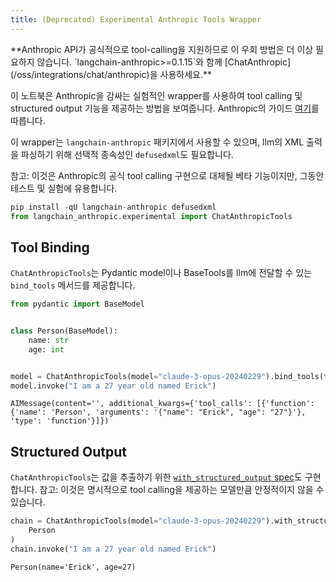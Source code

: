 ```yaml
---
title: (Deprecated) Experimental Anthropic Tools Wrapper
---
```


<Warning>
**Anthropic API가 공식적으로 tool-calling을 지원하므로 이 우회 방법은 더 이상 필요하지 않습니다. `langchain-anthropic>=0.1.15`와 함께 [ChatAnthropic](/oss/integrations/chat/anthropic)을 사용하세요.**

</Warning>

이 노트북은 Anthropic을 감싸는 실험적인 wrapper를 사용하여 tool calling 및 structured output 기능을 제공하는 방법을 보여줍니다. Anthropic의 가이드 [여기](https://docs.claude.com/en/docs/agents-and-tools/tool-use/overview)를 따릅니다.

이 wrapper는 `langchain-anthropic` 패키지에서 사용할 수 있으며, llm의 XML 출력을 파싱하기 위해 선택적 종속성인 `defusedxml`도 필요합니다.

참고: 이것은 Anthropic의 공식 tool calling 구현으로 대체될 베타 기능이지만, 그동안 테스트 및 실험에 유용합니다.

```python
pip install -qU langchain-anthropic defusedxml
from langchain_anthropic.experimental import ChatAnthropicTools
```

## Tool Binding

`ChatAnthropicTools`는 Pydantic model이나 BaseTools를 llm에 전달할 수 있는 `bind_tools` 메서드를 제공합니다.

```python
from pydantic import BaseModel


class Person(BaseModel):
    name: str
    age: int


model = ChatAnthropicTools(model="claude-3-opus-20240229").bind_tools(tools=[Person])
model.invoke("I am a 27 year old named Erick")
```

```output
AIMessage(content='', additional_kwargs={'tool_calls': [{'function': {'name': 'Person', 'arguments': '{"name": "Erick", "age": "27"}'}, 'type': 'function'}]})
```

## Structured Output

`ChatAnthropicTools`는 값을 추출하기 위한 [`with_structured_output` spec](/oss/langchain/structured-output)도 구현합니다. 참고: 이것은 명시적으로 tool calling을 제공하는 모델만큼 안정적이지 않을 수 있습니다.

```python
chain = ChatAnthropicTools(model="claude-3-opus-20240229").with_structured_output(
    Person
)
chain.invoke("I am a 27 year old named Erick")
```

```output
Person(name='Erick', age=27)
```